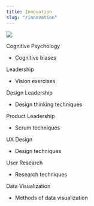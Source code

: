 ```yaml
---
title: Innovation
slug: "/innovation"
---
```


<a target="_blank" rel="noreferrer"  href="https://www.amazon.com/gp/product/0804139296/ref=as_li_tl?ie=UTF8&camp=1789&creative=9325&creativeASIN=0804139296&linkCode=as2&tag=flowoflearnin-20&linkId=b783f0404bc52ab5bbf3f6dc2c77bccc"><img border="0" src="//ws-na.amazon-adsystem.com/widgets/q?_encoding=UTF8&MarketPlace=US&ASIN=0804139296&ServiceVersion=20070822&ID=AsinImage&WS=1&Format=_SL250_&tag=flowoflearnin-20" /></a>

Cognitive Psychology
- Cognitive biases

Leadership
- Vision exercises

Design Leadership
- Design thinking techniques

Product Leadership
- Scrum techniques

UX Design
- Design techniques

User Research
- Research techniques

Data Visualization
- Methods of data visualization
